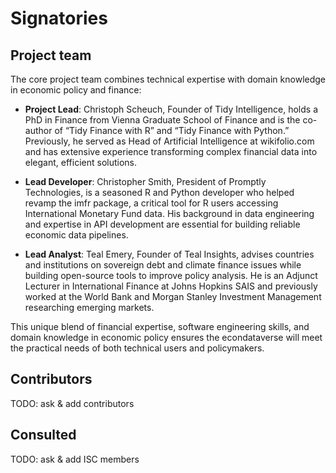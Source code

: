 # Signatories
<!-- 
This section provides the ISC with a view of the support received from the community for a proposal. Acceptance isn't predicated on popularity but community acceptance is important.  Willingness to accept outside input is also a good marker for project delivery. 

An optional section would be for R-Core signatories where changes to R are proposed.
-->

## Project team

<!-- 
Who are the people responsible for actually delivering the project if the proposal gets accepted and are already signed up and rearing to go?
-->

The core project team combines technical expertise with domain knowledge in economic policy and finance:

- **Project Lead**: Christoph Scheuch, Founder of Tidy Intelligence, holds a PhD in Finance from Vienna Graduate School of Finance and is the co-author of "Tidy Finance with R" and "Tidy Finance with Python." Previously, he served as Head of Artificial Intelligence at wikifolio.com and has extensive experience transforming complex financial data into elegant, efficient solutions.

- **Lead Developer**: Christopher Smith, President of Promptly Technologies, is a seasoned R and Python developer who helped revamp the imfr package, a critical tool for R users accessing International Monetary Fund data. His background in data engineering and expertise in API development are essential for building reliable economic data pipelines.

- **Lead Analyst**: Teal Emery, Founder of Teal Insights, advises countries and institutions on sovereign debt and climate finance issues while building open-source tools to improve policy analysis. He is an Adjunct Lecturer in International Finance at Johns Hopkins SAIS and previously worked at the World Bank and Morgan Stanley Investment Management researching emerging markets.

This unique blend of financial expertise, software engineering skills, and domain knowledge in economic policy ensures the econdataverse will meet the practical needs of both technical users and policymakers.

## Contributors

<!-- 
Who are the people who have actively helped with this proposal but won't necessarily be on the core project team later?
-->

TODO: ask & add contributors

## Consulted

<!-- 
Who has been given the opportunity to provide feedback on the proposal? This should include any R Consortium & ISC members who the proposal has been discussed with.
-->

TODO: ask & add ISC members